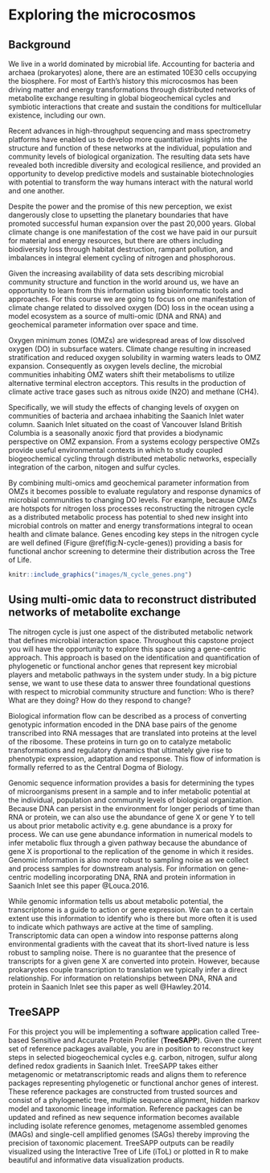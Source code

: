 # Exploring the microcosmos

## Background

We live in a world dominated by microbial life. Accounting for bacteria and archaea (prokaryotes) alone, there are an estimated 10E30 cells occupying the biosphere. For most of Earth's history this microcosmos has been driving matter and energy transformations through distributed networks of metabolite exchange resulting in global biogeochemical cycles and symbiotic interactions that create and sustain the conditions for multicellular existence, including our own.   

Recent advances in high-throughput sequencing and mass spectrometry platforms have enabled us to develop more quantitative insights into the structure and function of these networks at the individual, population and community levels of biological organization. The resulting data sets have revealed both incredible diversity and ecological resilience, and provided an opportunity to develop predictive models and sustainable biotechnologies with potential to transform the way humans interact with the natural world and one another.        

Despite the power and the promise of this new perception, we exist dangerously close to upsetting the planetary boundaries that have promoted successful human expansion over the past 20,000 years. Global climate change is one manifestation of the cost we have paid in our pursuit for material and energy resources, but there are others including biodiversity loss through habitat destruction, rampant pollution, and imbalances in integral element cycling of nitrogen and phosphorous.    

Given the increasing availability of data sets describing microbial community structure and function in the world around us, we have an opportunity to learn from this information using bioinformatic tools and approaches. For this course we are going to focus on one manifestation of climate change related to dissolved oxygen (DO) loss in the ocean using a model ecosystem as a source of multi-omic (DNA and RNA) and geochemical parameter information over space and time. 

Oxygen minimum zones (OMZs) are widespread areas of low dissolved oxygen (DO) in subsurface waters. Climate change resulting in increased stratification and reduced oxygen solubility in warming waters leads to OMZ expansion. Consequently as oxygen levels decline, the microbial communities inhabiting OMZ waters shift their metabolisms to utilize alternative terminal electron acceptors. This results in the production of climate active trace gases such as nitrous oxide (N2O) and methane (CH4). 

Specifically, we will study the effects of changing levels of oxygen on communities of bacteria and archaea inhabiting the Saanich Inlet water column. Saanich Inlet situated on the coast of Vancouver Island British Columbia is a seasonally anoxic fjord that provides a biodynamic perspective on OMZ expansion. From a systems ecology perspective OMZs provide useful environmental contexts in which to study coupled biogeochemical cycling through distributed metabolic networks, especially integration of the carbon, nitogen and sulfur cycles. 

By combining multi-omics amd geochemical parameter information from OMZs it becomes possible to evaluate regulatory and response dynamics of microbial communities to changing DO levels. For example, because OMZs are hotspots for nitrogen loss processes reconstructing the nitrogen cycle as a distributed metabolic process has potential to shed new insight into microbial controls on matter and energy transformations integral to ocean health and climate balance. Genes encoding key steps in the nitrogen cycle are well defined (Figure \@ref(fig:N-cycle-genes)) providing a basis for functional anchor screening to determine their distribution across the Tree of Life.

```r
knitr::include_graphics("images/N_cycle_genes.png")
```

## Using multi-omic data to reconstruct distributed networks of metabolite exchange

The nitrogen cycle is just one aspect of the distributed metabolic network that defines microbial interaction space. Throughout this capstone project you will have the opportunity to explore this space using a gene-centric approach. This approach is based on the identification and quantification of phylogenetic or functional anchor genes that represent key microbial players and metabolic pathways in the system under study. In a big picture sense, we want to use these data to answer three foundational questions with respect to microbial community structure and function: Who is there? What are they doing? How do they respond to change?

Biological information flow can be described as a process of converting genotypic information encoded in the DNA base pairs of the genome transcribed into RNA messages that are translated into proteins at the level of the ribosome. These proteins in turn go on to catalyze metabolic transformations and regulatory dynamics that ultimately give rise to phenotypic expression, adaptation and response. This flow of information is formally referred to as the Central Dogma of Biology. 

Genomic sequence information provides a basis for determining the types of microorganisms present in a sample and to infer metabolic potential at the individual, population and community levels of biological organization. Because DNA can persist in the environment for longer periods of time than RNA or protein, we can also use the abundance of gene X or gene Y to tell us about prior metabolic activity e.g. gene abundance is a proxy for process. We can use gene abundance information in numerical models to infer metabolic flux through a given pathway because the abundance of gene X is proportional to the replication of the genome in which it resides. Genomic information is also more robust to sampling noise as we collect and process samples for downstream analysis. For information on gene-centric modelling incorporating DNA, RNA and protein information in Saanich Inlet see this paper @Louca.2016.

While genomic information tells us about metabolic potential, the transcriptome is a guide to action or gene expression. We can to a certain extent use this information to identify who is there but more often it is used to indicate which pathways are active at the time of sampling. Transcriptomic data can open a window into response patterns along environmental gradients with the caveat that its short-lived nature is less robust to sampling noise. There is no guarantee that the presence of transcripts for a given gene X are converted into protein. However, because prokaryotes couple transcription to translation we typically infer a direct relationship. For information on relationships between DNA, RNA and protein in Saanich Inlet see this paper as well @Hawley.2014.

## TreeSAPP

For this project you will be implementing a software application called Tree-based Sensitive and Accurate Protein Profiler (**TreeSAPP**). Given the current set of reference packages available, you are in position to reconstruct key steps in selected biogeochemical cycles e.g. carbon, nitrogen, sulfur along defined redox gradients in Saanich Inlet. TreeSAPP takes either metagenomic or metatranscriptomic reads and aligns them to reference packages representing phylogenetic or functional anchor genes of interest. These reference packages are constructed from trusted sources and consist of a phylogenetic tree, multiple sequence alignment, hidden markov model and taxonomic lineage information. Reference packages can be updated and refined as new sequence information becomes available including isolate reference genomes, metagenome assembled genomes (MAGs) and single-cell amplified genomes (SAGs) thereby improving the precision of taxonomic placement. TreeSAPP outputs can be readily visualized using the Interactive Tree of Life (iToL) or plotted in R to make beautiful and informative data visualization products.  